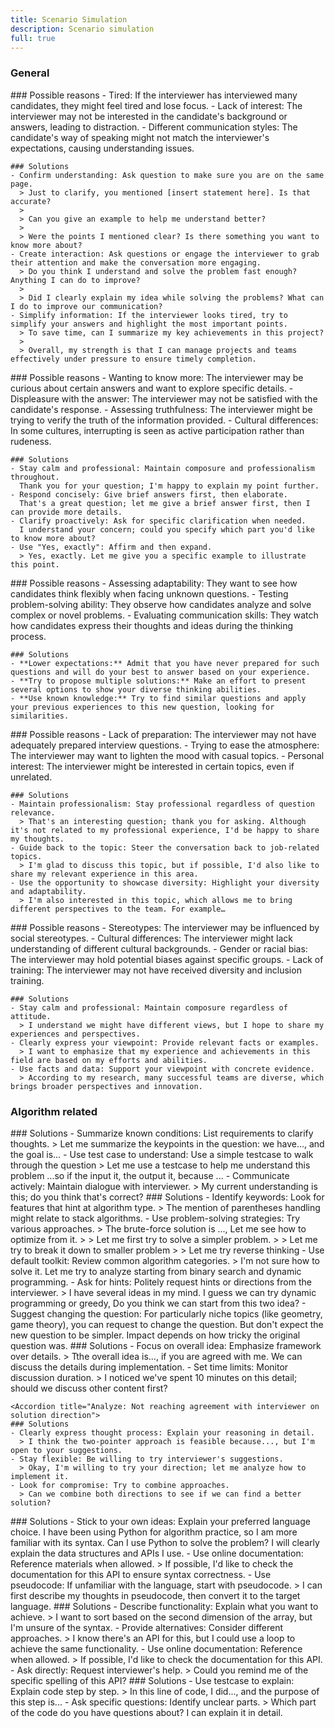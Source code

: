 ```yaml
---
title: Scenario Simulation
description: Scenario simulation
full: true
---
```



### General

<Accordions>
  <Accordion title="The interviewer is not listening or seems impatient">
    ### Possible reasons
    - Tired: If the interviewer has interviewed many candidates, they might feel tired and lose focus.
    - Lack of interest: The interviewer may not be interested in the candidate's background or answers, leading to distraction.
    - Different communication styles: The candidate's way of speaking might not match the interviewer's expectations, causing understanding issues.

    ### Solutions
    - Confirm understanding: Ask question to make sure you are on the same page.
      > Just to clarify, you mentioned [insert statement here]. Is that accurate?
      >
      > Can you give an example to help me understand better?
      >
      > Were the points I mentioned clear? Is there something you want to know more about?
    - Create interaction: Ask questions or engage the interviewer to grab their attention and make the conversation more engaging.
      > Do you think I understand and solve the problem fast enough? Anything I can do to improve?
      >
      > Did I clearly explain my idea while solving the problems? What can I do to improve our communication?
    - Simplify information: If the interviewer looks tired, try to simplify your answers and highlight the most important points.
      > To save time, can I summarize my key achievements in this project?
      >
      > Overall, my strength is that I can manage projects and teams effectively under pressure to ensure timely completion.
  </Accordion>
  <Accordion title="The interviewer frequently interrupts your answers">
    ### Possible reasons
    - Wanting to know more: The interviewer may be curious about certain answers and want to explore specific details.
    - Displeasure with the answer: The interviewer may not be satisfied with the candidate's response.
    - Assessing truthfulness: The interviewer might be trying to verify the truth of the information provided.
    - Cultural differences: In some cultures, interrupting is seen as active participation rather than rudeness.

    ### Solutions
    - Stay calm and professional: Maintain composure and professionalism throughout.
      Thank you for your question; I'm happy to explain my point further.
    - Respond concisely: Give brief answers first, then elaborate.
      That's a great question; let me give a brief answer first, then I can provide more details.
    - Clarify proactively: Ask for specific clarification when needed.
      I understand your concern; could you specify which part you'd like to know more about?
    - Use "Yes, exactly": Affirm and then expand.
      > Yes, exactly. Let me give you a specific example to illustrate this point.
  </Accordion>
    <Accordion title="The interviewer asks questions you are completely unprepared for">
    ### Possible reasons
    - Assessing adaptability: They want to see how candidates think flexibly when facing unknown questions.
    - Testing problem-solving ability: They observe how candidates analyze and solve complex or novel problems.
    - Evaluating communication skills: They watch how candidates express their thoughts and ideas during the thinking process.

    ### Solutions
    - **Lower expectations:** Admit that you have never prepared for such questions and will do your best to answer based on your experience.
    - **Try to propose multiple solutions:** Make an effort to present several options to show your diverse thinking abilities.
    - **Use known knowledge:** Try to find similar questions and apply your previous experiences to this new question, looking for similarities.
  </Accordion>

  <Accordion title="The interviewer asks unrelated questions">
    ### Possible reasons
    - Lack of preparation: The interviewer may not have adequately prepared interview questions.
    - Trying to ease the atmosphere: The interviewer may want to lighten the mood with casual topics.
    - Personal interest: The interviewer might be interested in certain topics, even if unrelated.

    ### Solutions
    - Maintain professionalism: Stay professional regardless of question relevance.
      > That's an interesting question; thank you for asking. Although it's not related to my professional experience, I'd be happy to share my thoughts.
    - Guide back to the topic: Steer the conversation back to job-related topics.
      > I'm glad to discuss this topic, but if possible, I'd also like to share my relevant experience in this area.
    - Use the opportunity to showcase diversity: Highlight your diversity and adaptability.
      > I'm also interested in this topic, which allows me to bring different perspectives to the team. For example…
  </Accordion>

  <Accordion title="The interviewer shows bias">
    ### Possible reasons
    - Stereotypes: The interviewer may be influenced by social stereotypes.
    - Cultural differences: The interviewer might lack understanding of different cultural backgrounds.
    - Gender or racial bias: The interviewer may hold potential biases against specific groups.
    - Lack of training: The interviewer may not have received diversity and inclusion training.

    ### Solutions
    - Stay calm and professional: Maintain composure regardless of attitude.
      > I understand we might have different views, but I hope to share my experiences and perspectives.
    - Clearly express your viewpoint: Provide relevant facts or examples.
      > I want to emphasize that my experience and achievements in this field are based on my efforts and abilities.
    - Use facts and data: Support your viewpoint with concrete evidence.
      > According to my research, many successful teams are diverse, which brings broader perspectives and innovation.
  </Accordion>
</Accordions>


### Algorithm related

<Accordions>
  <Accordion title="Understand: Unable to understand the problem or miss some key conditions">
    ### Solutions
    - Summarize known conditions: List requirements to clarify thoughts.
      > Let me summarize the keypoints in the question: we have..., and the goal is...
    - Use test case to understand: Use a simple testcase to walk through the question
      > Let me use a testcase to help me understand this problem ...so if the input it, the output it, because ...
    - Communicate actively: Maintain dialogue with interviewer.
      > My current understanding is this; do you think that's correct?
  </Accordion>

  <Accordion title="Analyze: The problem looks too difficult">
    ### Solutions
    - Identify keywords: Look for features that hint at algorithm type.
      > The mention of parentheses handling might relate to stack algorithms.
    - Use problem-solving strategies: Try various approaches.
      > The brute-force solution is ..., Let me see how to optimize from it. 
      > 
      > Let me first try to solve a simpler problem.
      >
      > Let me try to break it down to smaller problem
      > 
      > Let me try reverse thinking
    - Use default toolkit: Review common algorithm categories.
      > I'm not sure how to solve it. Let me try to analyze starting from binary search and dynamic programming.
    - Ask for hints: Politely request hints or directions from the interviewer.
      > I have several ideas in my mind. I guess we can try dynamic programming or greedy, Do you think we can start from this two idea?
    - Suggest changing the question: For particularly niche topics (like geometry, game theory), you can request to change the question. But don't expect the new question to be simpler. Impact depends on how tricky the original question was.
  </Accordion>
  <Accordion title="Analyze: Spending too much time discussing solution details">
    ### Solutions
    - Focus on overall idea: Emphasize framework over details.
      > Tthe overall idea is..., if you are agreed with me. We can discuss the details during implementation.
    - Set time limits: Monitor discussion duration.
      > I noticed we've spent 10 minutes on this detail; should we discuss other content first?
  </Accordion>

  
    <Accordion title="Analyze: Not reaching agreement with interviewer on solution direction">
    ### Solutions
    - Clearly express thought process: Explain your reasoning in detail.
      > I think the two-pointer approach is feasible because..., but I'm open to your suggestions.
    - Stay flexible: Be willing to try interviewer's suggestions.
      > Okay, I'm willing to try your direction; let me analyze how to implement it.
    - Look for compromise: Try to combine approaches.
      > Can we combine both directions to see if we can find a better solution?
  </Accordion>

  <Accordion title="Implement: Being asked to use a specific programming language">
    ### Solutions
    - Stick to your own ideas: Explain your preferred language choice.
      I have been using Python for algorithm practice, so I am more familiar with its syntax. Can I use Python to solve the problem? I will clearly explain the data structures and APIs I use.
    - Use online documentation: Reference materials when allowed.
      > If possible, I'd like to check the documentation for this API to ensure syntax correctness.
    - Use pseudocode: If unfamiliar with the language, start with pseudocode.
      > I can first describe my thoughts in pseudocode, then convert it to the target language.
  </Accordion>

  <Accordion title="Implement: Forgetting specific API spelling or usage">
    ### Solutions
    - Describe functionality: Explain what you want to achieve.
      > I want to sort based on the second dimension of the array, but I'm unsure of the syntax.
    - Provide alternatives: Consider different approaches.
      > I know there's an API for this, but I could use a loop to achieve the same functionality.
    - Use online documentation: Reference when allowed.
      > If possible, I'd like to check the documentation for this API.
    - Ask directly: Request interviewer's help.
      > Could you remind me of the specific spelling of this API?
  </Accordion>

  <Accordion title="Review: Interviewer does not understand your solution or code">
    ### Solutions
    - Use testcase to explain: Explain code step by step.
      > In this line of code, I did..., and the purpose of this step is...
    - Ask specific questions: Identify unclear parts.
      > Which part of the code do you have questions about? I can explain it in detail.
  </Accordion>
</Accordions>
